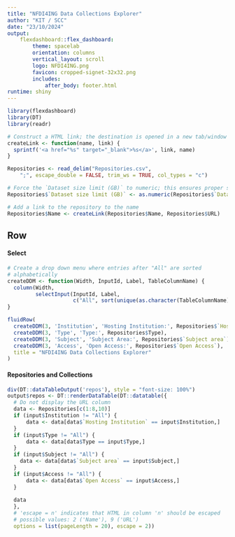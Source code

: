 ```yaml
---
title: "NFDI4ING Data Collections Explorer"
author: "KIT / SCC"
date: "23/10/2024"
output:   
    flexdashboard::flex_dashboard:
        theme: spacelab
        orientation: columns
        vertical_layout: scroll
        logo: NFDI4ING.png
        favicon: cropped-signet-32x32.png
        includes:
            after_body: footer.html
runtime: shiny
---
```

<!-- From StackOverflow question 51600940; this seems to be the easiest solution -->
<script>
$('.navbar-logo').wrap('<a href="https://www.nfdi4ing.de">');
</script>

```r
library(flexdashboard)
library(DT)
library(readr)

# Construct a HTML link; the destination is opened in a new tab/window
createLink <- function(name, link) {
  sprintf('<a href="%s" target="_blank">%s</a>', link, name)
}

Repositories <- read_delim("Repositories.csv",
    ";", escape_double = FALSE, trim_ws = TRUE, col_types = "c")

# Force the `Dataset size limit (GB)` to numeric; this ensures proper sorting
Repositories$`Dataset size limit (GB)` <- as.numeric(Repositories$`Dataset size limit (GB)`)

# Add a link to the repository to the name
Repositories$Name <- createLink(Repositories$Name, Repositories$URL)
```

Row {} 
--------------------------------------
#### Select
```r
# Create a drop down menu where entries after "All" are sorted
# alphabetically
createDDM <- function(Width, InputId, Label, TableColumnName) {
  column(Width,
         selectInput(InputId, Label,
                     c("All", sort(unique(as.character(TableColumnName))))))
}

fluidRow(
  createDDM(3, 'Institution', 'Hosting Institution:', Repositories$`Hosting Institution`),
  createDDM(3, 'Type', 'Type:', Repositories$Type),
  createDDM(3, 'Subject', 'Subject Area:', Repositories$`Subject area`),
  createDDM(3, 'Access', 'Open Access:', Repositories$`Open Access`),
  title = "NFDI4ING Data Collections Explorer"
)
```

#### Repositories and Collections
```r
div(DT::dataTableOutput('repos'), style = "font-size: 100%")
output$repos <- DT::renderDataTable(DT::datatable({
  # Do not display the URL column
  data <- Repositories[c(1:8,10)]
  if (input$Institution != "All") {
      data <- data[data$`Hosting Institution` == input$Institution,]
  }
  if (input$Type != "All") {
      data <- data[data$Type == input$Type,]
  }
  if (input$Subject != "All") {
    data <- data[data$`Subject area` == input$Subject,]
  }
  if (input$Access != "All") {
      data <- data[data$`Open Access` == input$Access,]
  }
  
  data
  },
  # 'escape = n' indicates that HTML in column 'n' should be escaped
  # possible values: 2 ('Name'), 9 ('URL')
  options = list(pageLength = 20), escape = 2))
```
